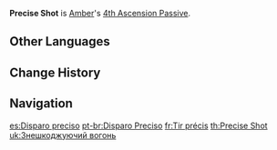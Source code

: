 {{Talent Infobox
|image         = Talent Precise Shot.png
|character     = Amber
|type          = 4th Ascension Passive
|info          = [[Sharpshooter|Aimed Shot]] hits on weak spots increase ATK by 15% for 10s.
|attr1         = ATK Increase
|value1        = 15%
|attr2         = Duration
|value2        = 10s
|utility1      = Charged Attack
|utility2      = ATK Increase
}}
'''Precise Shot''' is [[Amber]]'s [[4th Ascension Passive]].

==Other Languages==
{{Other Languages
|en      = Precise Shot
|zhs     = 压制射击
|zhs_rm  = Yāzhì Shèjī
|zht     = 壓制射擊
|zht_rm  = Yāzhì Shèjí
|zh_tl   = Neutralizing Fire
|ja      = 制圧射撃
|ja_rm   = Seiatsu Shageki
|ja_tl   = Suppressive Fire
|ko      = 제압 사격
|ko_rm   = Je'ap Sagyeok
|ko_tl   = Suppression Shot
|es      = Flecha precisa
|es_tl   = Precise Arrow
|fr      = Tir précis
|fr_tl   = Precise Shot
|ru      = Подавляющий огонь
|ru_tl   = 
|th      = Precise Shot
|vi      = Bắn Áp Chế
|vi_tl   = Oppressive Shooting
|de      = Arbeit unter Druck
|de_tl   = Work under Pressure
|id      = Precise Shot
|pt      = Disparo Preciso
|pt_tl   = Precise Shot
}}

==Change History==
{{Change History|1.0}}

==Navigation==
{{Talent Navbox|Amber}}

[[es:Disparo preciso]]
[[pt-br:Disparo Preciso]]
[[fr:Tir précis]]
[[th:Precise Shot]]
[[uk:Знешкоджуючий вогонь]]